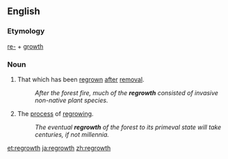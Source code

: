 ==English==

===Etymology===
[[re-]] + [[growth]]

===Noun===
{{en-noun|-|s}}

# That which has been [[regrown]] [[after]] [[removal]].
#:''After the forest fire, much of the '''regrowth''' consisted of invasive non-native plant species.''
# The [[process]] of [[regrow]]ing.
#:''The eventual '''regrowth''' of the forest to its primeval state will take centuries, if not millennia.''

[[et:regrowth]]
[[ja:regrowth]]
[[zh:regrowth]]